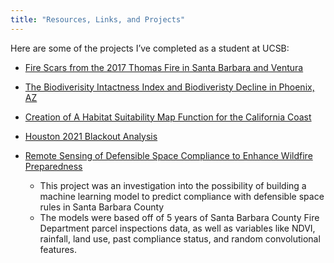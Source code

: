 ```yaml
---
title: "Resources, Links, and Projects"
---
```


Here are some of the projects I've completed as a student at UCSB:

* [Fire Scars from the 2017 Thomas Fire in Santa Barbara and Ventura](https://github.com/silkieMoth/2017-Thomas-Fire-Analysis)
* [The Biodiverisity Intactness Index and Biodiveristy Decline in Phoenix, AZ](https://github.com/silkieMoth/phoenix-biodiversity-intactness)
* [Creation of A Habitat Suitability Map Function for the California Coast](https://github.com/silkieMoth/UCSB-EDS-223-Fisheries-Habitat-Suitability)
* [Houston 2021 Blackout Analysis](https://github.com/silkieMoth/UCSB-EDS-223-Houston-Blackout-Analysis)


* [Remote Sensing of Defensible Space Compliance to Enhance Wildfire Preparedness](https://github.com/wildfire-prep)
  + This project was an investigation into the possibility of building a machine learning model to predict compliance with defensible space rules in Santa Barbara County
  + The models were based off of 5 years of Santa Barbara County Fire Department parcel inspections data, as well as variables like NDVI, rainfall, land use, past compliance status, and random convolutional features.